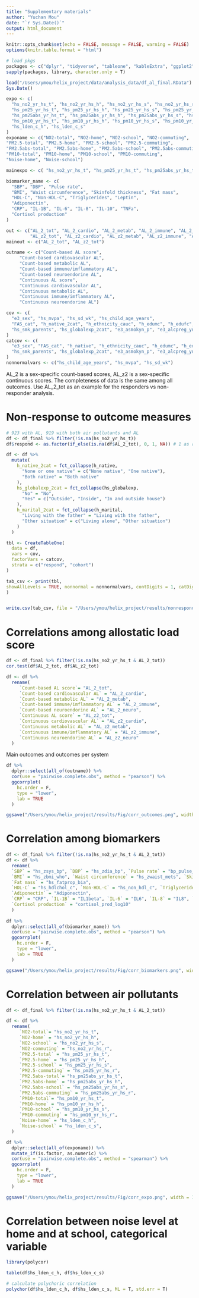 ```yaml
---
title: "Supplementary materials"
author: "Yuchan Mou"
date: "`r Sys.Date()`"
output: html_document
---
```


```r
knitr::opts_chunk$set(echo = FALSE, message = FALSE, warning = FALSE)
options(knitr.table.format = "html")
```

```r
# load pkgs
packages <- c("dplyr", "tidyverse", "tableone", "kableExtra", "ggplot2", "ggcorrplot")
sapply(packages, library, character.only = T)
```

```r
load("/Users/ymou/helix_project/data/analysis_data/df_al_final.RData")
Sys.Date()
```

```r
expo <- c(
  "hs_no2_yr_hs_t", "hs_no2_yr_hs_h", "hs_no2_yr_hs_s", "hs_no2_yr_hs_r",
  "hs_pm25_yr_hs_t", "hs_pm25_yr_hs_h", "hs_pm25_yr_hs_s", "hs_pm25_yr_hs_r",
  "hs_pm25abs_yr_hs_t", "hs_pm25abs_yr_hs_h", "hs_pm25abs_yr_hs_s", "hs_pm25abs_yr_hs_r",
  "hs_pm10_yr_hs_t", "hs_pm10_yr_hs_h", "hs_pm10_yr_hs_s", "hs_pm10_yr_hs_r", 
  "hs_lden_c_h", "hs_lden_c_s"
)
exponame <- c("NO2-total", "NO2-home", "NO2-school", "NO2-commuting", 
"PM2.5-total", "PM2.5-home", "PM2.5-school", "PM2.5-commuting",
"PM2.5abs-total", "PM2.5abs-home", "PM2.5abs-school", "PM2.5abs-commuting", 
"PM10-total", "PM10-home", "PM10-school", "PM10-commuting",
"Noise-home", "Noise-school")

mainexpo <- c( "hs_no2_yr_hs_t", "hs_pm25_yr_hs_t", "hs_pm25abs_yr_hs_t", "hs_pm10_yr_hs_t", "hs_lden_c_h", "hs_lden_c_s")

biomarker_name <- c(
  "SBP", "DBP", "Pulse rate",
  "BMI", "Waist circumference", "Skinfold thickness", "Fat mass",
  "HDL-C", "Non-HDL-C", "Triglycerides", "Leptin",
  "Adiponectin",
  "CRP", "IL-1B", "IL-6", "IL-8", "IL-10", "TNFa",
  "Cortisol production"
)

out <- c("AL_2_tot", "AL_2_cardio", "AL_2_metab", "AL_2_immune", "AL_2_neuro",
         "AL_z2_tot", "AL_z2_cardio", "AL_z2_metab", "AL_z2_immune", "AL_z2_neuro")
mainout <- c("AL_2_tot", "AL_z2_tot") 

outname <- c("Count-based AL score", 
     "Count-based cardiovascular AL", 
     "Count-based metabolic AL",
     "Count-based immune/imflammatory AL", 
     "Count-based neuroendorine AL",
     "Continuous AL score", 
     "Continuous cardiovascular AL",
     "Continuous metabolic AL",
     "Continuous immune/imflammatory AL",
     "Continuous neuroendorine AL")

cov <- c(
  "e3_sex", "hs_mvpa", "hs_sd_wk", "hs_child_age_years",
  "FAS_cat", "h_native_2cat", "h_ethnicity_cauc", "h_edumc", "h_edufc",
  "hs_smk_parents", "hs_globalexp_2cat", "e3_asmokyn_p", "e3_alcpreg_yn", "h_marital_2cat", "h_age", "h_parity"
)
catcov <- c(
  "e3_sex", "FAS_cat", "h_native", "h_ethnicity_cauc", "h_edumc", "h_edufc",
  "hs_smk_parents", "hs_globalexp_2cat", "e3_asmokyn_p", "e3_alcpreg_yn", "h_marital", "h_parity"
)
nonnormalvars <- c("hs_child_age_years", "hs_mvpa", "hs_sd_wk")

```

AL_2 is a sex-specific count-based scores, AL_z2 is a sex-specific continuous scores. The completeness of data is the same among all outcomes. Use AL_2_tot as an example for the responders vs non-responder analysis.

# Non-response to outcome measures

```r
# 923 with AL, 919 with both air pollutants and AL
df <- df_final %>% filter(!is.na(hs_no2_yr_hs_t))
df$respond <- as.factor(if_else(is.na(df$AL_2_tot), 0, 1, NA)) # 1 as respondents to biomarkers

df <- df %>% 
  mutate(
    h_native_2cat = fct_collapse(h_native,
      "None or one native" = c("None native", "One native"),
      "Both native" = "Both native"
    ),
    hs_globalexp_2cat = fct_collapse(hs_globalexp,
      "No" = "No",
      "Yes" = c("Outside", "Inside", "In and outside house")
    ),
    h_marital_2cat = fct_collapse(h_marital,
      "Living with the father" = "Living with the father",
      "Other situation" = c("Living alone", "Other situation")
    )
  )

tbl <- CreateTableOne(
  data = df,
  vars = cov,
  factorVars = catcov,
  strata = c("respond", "cohort")
)

tab_csv <- print(tbl,
showAllLevels = TRUE, nonnormal = nonnormalvars, contDigits = 1, catDigits = 1, noSpaces = T, format = "fp"
)


write.csv(tab_csv, file = "/Users/ymou/helix_project/results/nonrespondents.csv")
```


# Correlations among allostatic load score
```r
df <- df_final %>% filter(!is.na(hs_no2_yr_hs_t & AL_2_tot))
cor.test(df$AL_2_tot, df$AL_z2_tot)

df <- df %>% 
  rename(
     `Count-based AL score`= "AL_2_tot", 
     `Count-based cardiovascular AL` = "AL_2_cardio", 
     `Count-based metabolic AL` = "AL_2_metab",
     `Count-based immune/imflammatory AL` = "AL_2_immune", 
     `Count-based neuroendorine AL` = "AL_2_neuro",
     `Continuous AL score` = "AL_z2_tot", 
     `Continuous cardiovascular AL` = "AL_z2_cardio",
     `Continuous metabolic AL` = "AL_z2_metab",
     `Continuous immune/imflammatory AL` = "AL_z2_immune",
     `Continuous neuroendorine AL` = "AL_z2_neuro"
  )
```

Main outcomes and outcomes per system
```r
df %>%
  dplyr::select(all_of(outname)) %>%
  cor(use = "pairwise.complete.obs", method = "pearson") %>%
  ggcorrplot(
    hc.order = F,
    type = "lower",
    lab = TRUE
  )

ggsave("/Users/ymou/helix_project/results/Fig/corr_outcomes.png", width = 10, height = 10, units = "in", dpi = 300)
```

# Correlation among biomarkers
```r
df <- df_final %>% filter(!is.na(hs_no2_yr_hs_t & AL_2_tot))
df <- df %>% 
  rename(
  `SBP` = "hs_zsys_bp", `DBP` = "hs_zdia_bp", `Pulse rate` = "bp_pulse_sd",
  `BMI` = "hs_zbmi_who", `Waist circumference` = "hs_zwaist_mets", `Skinfold thickness` = "hs_skf_sum2", 
  `Fat mass` = "hs_fatprop_bia",
  `HDL-C` = "hs_hdlchol_c", `Non-HDL-C` = "hs_non_hdl_c", `Triglycerides` = "hs_triglyc_c", `Leptin` = "Leptin",
  `Adiponectin` = "Adiponectin",
  `CRP` = "CRP", `IL-1B` = "IL1beta", `IL-6` = "IL6", `IL-8` = "IL8", `IL-10` = "IL10", `TNFa` = "TNFalfa",
  `Cortisol production` = "cortisol_prod_log10"
  )
  
df %>%
  dplyr::select(all_of(biomarker_name)) %>%
  cor(use = "pairwise.complete.obs", method = "pearson") %>%
  ggcorrplot(
    hc.order = F,
    type = "lower",
    lab = TRUE
  )

ggsave("/Users/ymou/helix_project/results/Fig/corr_biomarkers.png", width = 10, height = 10, units = "in", dpi = 300)

```

# Correlation between air pollutants
```r
df <- df_final %>% filter(!is.na(hs_no2_yr_hs_t & AL_2_tot))

df <- df %>% 
  rename(
     `NO2-total`= "hs_no2_yr_hs_t", 
     `NO2-home` = "hs_no2_yr_hs_h", 
     `NO2-school` = "hs_no2_yr_hs_s", 
     `NO2-commuting` = "hs_no2_yr_hs_r", 
     `PM2.5-total` = "hs_pm25_yr_hs_t", 
     `PM2.5-home` = "hs_pm25_yr_hs_h", 
     `PM2.5-school` = "hs_pm25_yr_hs_s", 
     `PM2.5-commuting` = "hs_pm25_yr_hs_r",
     `PM2.5abs-total`= "hs_pm25abs_yr_hs_t", 
     `PM2.5abs-home` = "hs_pm25abs_yr_hs_h", 
     `PM2.5abs-school` = "hs_pm25abs_yr_hs_s", 
     `PM2.5abs-commuting` = "hs_pm25abs_yr_hs_r", 
     `PM10-total`= "hs_pm10_yr_hs_t", 
     `PM10-home` = "hs_pm10_yr_hs_h", 
     `PM10-school` = "hs_pm10_yr_hs_s", 
     `PM10-commuting` = "hs_pm10_yr_hs_r",
     `Noise-home` = "hs_lden_c_h", 
     `Noise-school` = "hs_lden_c_s",      
  )

df %>%
  dplyr::select(all_of(exponame)) %>%
  mutate_if(is.factor, as.numeric) %>%
  cor(use = "pairwise.complete.obs", method = "spearman") %>%
  ggcorrplot(
    hc.order = F,
    type = "lower",
    lab = TRUE
  )

ggsave("/Users/ymou/helix_project/results/Fig/corr_expo.png", width = 10, height = 10, units = "in", dpi = 300)
```

# Correlation between noise level at home and at school, categorical variable
```r
library(polycor)

table(df$hs_lden_c_h, df$hs_lden_c_s)

# calculate polychoric correlation
polychor(df$hs_lden_c_h, df$hs_lden_c_s, ML = T, std.err = T)
```
